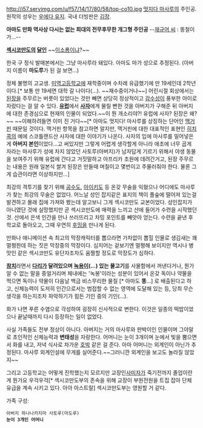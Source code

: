 http://i57.servimg.com/u/f57/14/17/80/58/top-co10.jpg
[[멋지다 마사루]]의 주인공. 원작의 성우는 [[우에다 유지]]. 국내 더빙판은 [[김장]].

'''아마도 만화 역사상 다시는 없는 희대의 전무후무한 개그형 주인공'''
--[[재규어 준이치|재규어 씨]] : 똥철이가...--

'''[[섹시코만도]]의 [[달인]]''' ~~[[이소룡]]이냐?~~

한국 구 정식 발매본에서는 그냥 마사루라 돼있다. 아마도 마가 성으로 추정된다. (아버지 이름이 '''마도루'''가 된 걸 보면...)

정체 불명의 고교생. [[미역고등학교]]에 재학중이며 수차례 유급했기에 만 19세인데 2학년이다.[* 보통 만 19세면 대학 갈 나이다(…). ~~재수중이거나~~] 어린시절 회상에서는 [[된장]]을 주무르는 버릇이 있었다는 것만 빼면 상당히 정상적이고 [[감수성]]이 풍부한 아이로 자랐다는 걸 알 수 있다. '''[[유럽]]'''에서 '''[[사자]]'''에게 물릴 뻔한 것을 아버지가 구해준 뒤 아버지에 대한 존경심으로 현재의 인물이 되었다.~~이 뭔 개소리야?! 유럽에 사자? 된장은 왜?~~ ~~이해하려들면 이미 진 거다~~[* 아마도 멋지다! 마사루를 상징하는 단어인 [[맥거핀]] 때문일 것이다. 맥거핀 항목을 참고하면 알지만, 맥거핀에 대한 대표적인 표현인 [[히치콕]]의 예에 스코틀랜드산 사자에 대한 이야기가 나온다. 사자의 입에 마사루를 밀어넣은게 '''아버지 본인'''이었다...고 써있지만 그렇게 어렵게 생각할게 아니라 애초에 너무 곱게 자라는 마사루가 성에 차지 않았던 사토루(아버지)가 남자답게 기르기 위해서 야생 동물을 보여주기 위해 유럽에 간다고 거짓말하고 아프리카 초원에 데려간거고, 된장 주무르는 내용은 원래 일본식 쌀겨 된장은 만들때 며칠이고 몇번이고 주물러줘야 한다. 물론 그게 습관이라면 이상하지만...]

최강의 격투기를 찾기 위해 [[공수도]], [[아이키도]] 등 온갖 무술을 익혔으나 어디에도 마사루가 찾는 최강의 무술은 없었다. 
어느날 성인 잡지같은 표지의 책이 풀숲에 떨어져 있는걸 발견하고 몰래 집에 가져와 봤는데 알고보니 그게 섹시코만도 교본이었다. 성인잡지가 아니였단 것에 실망했지만 곧 섹시코만도에 매력을 느끼고 산에 들어가 수련을 시작했던 것. 산에서 은색 인간을 만나 쓰러뜨리고 차밍 포인트를 빼앗아 얻는다. 수련을 끝낸 후 학교로 돌아오고, 그때 우연히 [[후밍]]을 만나게 된다.

만화나 애니메이션 속 최고의 막장캐릭터를 뽑으라면 가차없이 뽑힐 인물로 생김새는 꽤 멀쩡한데 하는 짓은 막장중의 막장이다. 심지어는 겉보기엔 멀쩡해 보이지만 역시나 병맛인 같은 섹시코만도 유단자조차도 움찔할 정도로 막장도가 심하다.

'''[[참치]]'''라면서 '''[[다리]]가 달려있으며 [[녹용]]이(...) 있는 물고기'''를 사물함에서 꺼낸다거나, 뭔가 알 수 없는 말을 중얼거리며 체내에는 '녹봉'이라는 성분이 있어서 온갖 독이나 약물을 먹으면 독이나 약물이 다음날 백금 비스무리한 물질 [* 아마도 '''똥'''...] 로 배출된다고 하고, 신체능력이 도저히 인간으로서는 범접할 수 없는 영역에 도달해 있는 등, 당최 무슨 생각을 하는지조차 파악하기가 힘든 기인 중의 기인(...).

화가 나면 푸른 수염으로 각성하여 굉장히 신사적으로 변한다. 이것은 일종의 떡밥이었으나 끝날때까지 다시 등장하는 일이 없었다.

사실 가족들도 전부 정상이 아니다. 아버지는 거의 마사루와 판박이인 인물이며 그야말로 초인적인 신체능력과 '''변태성'''을 자랑한다. 어머니는 눈이 3개이며 눈에서 빛을 뿜으면서 화를 내고, 저녁 식사로 차가운 [[호박]] 같은 걸 준다. 아마 어머니는 외계인이 아닌가 추정된다. 마사루 외계인설에 무게를 실어준다.~~그러니깐 외계인을 보고도 놀라질 않았지~~

그리고 고등학교는 어떻게 진학했는지 모르지만 교장인[[사미자]]가 죽기전까지 졸업이란 게 뭔가요 우걱우걱[* 섹시코만도부의 존속을 위해 교장이 부원전원을 트집 잡아 단체 유급을 계속 시키고 있다. 아아 아스트랄]
섹시코만도부는 영원할 거 같다.

가족 구성:
 아버지 하나나카지마 사토루(마도루)
 '''눈이 3개인 어머니'''
